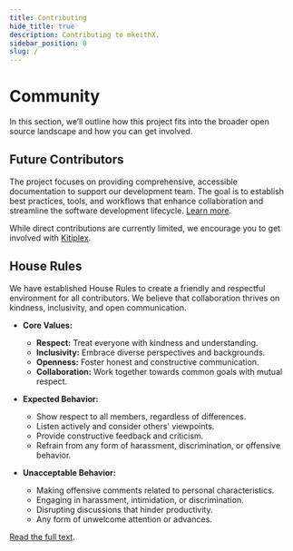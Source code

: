 ```yaml
---
title: Contributing
hide_title: true
description: Contributing to mkeithX.
sidebar_position: 0
slug: /
---
```


<!-- import Contributing from "@site/../CONTRIBUTING.md"; -->

<!-- <Contributing /> -->

# Community 

In this section, we’ll outline how this project fits into the broader open source landscape and how you can get involved.

## Future Contributors
The project focuses on providing comprehensive, accessible documentation to support our development team. The goal is to establish best practices, tools, and workflows that enhance collaboration and streamline the software development lifecycle. [Learn more](/foobar).


While direct contributions are currently limited, we encourage you to get involved with [Kitiplex](https://github.com/kitiplex).

## House Rules

We have established House Rules to create a friendly and respectful environment for all contributors. We believe that collaboration thrives on kindness, inclusivity, and open communication.

- **Core Values:**
  - **Respect:** Treat everyone with kindness and understanding.
  - **Inclusivity:** Embrace diverse perspectives and backgrounds.
  - **Openness:** Foster honest and constructive communication.
  - **Collaboration:** Work together towards common goals with mutual respect.

- **Expected Behavior:**
  - Show respect to all members, regardless of differences.
  - Listen actively and consider others' viewpoints.
  - Provide constructive feedback and criticism.
  - Refrain from any form of harassment, discrimination, or offensive behavior.

- **Unacceptable Behavior:**
  - Making offensive comments related to personal characteristics.
  - Engaging in harassment, intimidation, or discrimination.
  - Disrupting discussions that hinder productivity.
  - Any form of unwelcome attention or advances.

[Read the full text](https://github.com/mkeithX/mkeithx.github.io/blob/main/CODE_OF_CONDUCT.md).



